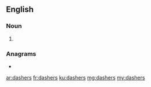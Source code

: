 ==English==

===Noun===
{{head|en|noun plural form}}

# {{plural of|dasher|lang=en}}

===Anagrams===
* {{l|en|shaders}}

[[ar:dashers]]
[[fr:dashers]]
[[ku:dashers]]
[[mg:dashers]]
[[my:dashers]]